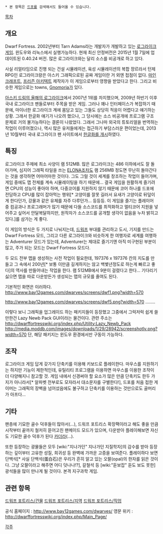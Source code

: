  * 본 항목은 [[드포]]를 검색해서도 들어올 수 있습니다.

[[목차]]

== 개요 ==
Dwarf Fortress. 2002년부터 Tarn Adams라는 개발자가 개발하고 있는 [[로그라이크]] [[게임]]. 윈도우와 리눅스에서 실행가능하다. 현재 최신 안정버전은 2015년 1월 7일에 업데이트된 0.40.24 버전. 많은 로그라이크와는 달리 소스를 비공개로 하고 있다.

사실 리얼타임으로 진행 되는 건설 시뮬레이션, 육성 시뮬레이션의 복합 쟝르라서 턴제 RPG인 로그라이크랑은 아스키 그래픽으로된 공짜 게임이란 거 외엔 접점이 없다. [[마인크래프트]], [[프리즌 아키텍트]] 제작자가 이 게임으로부터 영향을 받았다고 한다. 그리고 비슷한 게임으로는 towns, [[노모리아|Gnomoria]]가 있다.

[http://roguelikedeveloper.blogspot.kr/2007/12/winner-of-ascii-dreams-roguelike-of.html 아스키 드림의 올해의 로그라이크]에서 2007년 1위를 차지했으며, 2009년 하반기 이후 국내 로그라이크 팬들로부터 주목을 받은 게임. 그러나 꽤나 인터페이스가 복잡하기 때문에, 마이너한 로그라이크 계에 몸담고 있는 그들도 상당히 적응이 어렵다고 얘기하는 상황. 그래서 한글화 얘기가 나오려 했으나, 그 당시에는 소스 비공개에 프로그램 구조 문제로 거의 불가능하다는 결론이 나왔었다. 그래서 그나마 외국의 튜토리얼을 번역하는 작업이 이루어졌으나, 역시 많은 유저들에게는 접근하기 부담스러운 편이었는데, 2013년 10월부터 국내 로그라이크 팬 사이트에서 [http://nethack.byus.net/gnu4/bbs/board.php?bo_table=df_ko 한글화를 개시]하였다.


== 특징 ==
로그라이크 주제에 최소 사양이 램 512MB. 많은 로그라이크는 486 이하에서도 잘 돌아가며, 심지어 그래픽 타일을 쓰는 [[ELONA]]조차도 램 256MB 정도면 무난히 돌아간다는 것을 생각하면 어마어마한 것이다. 그도 그럴 것이 세계를 창조하는 작업이 들어가며, 게임 중에도 맵 전체를 계속 시뮬레이팅을 하기 때문에... 결국 게임을 원활하게 즐기려면 CPU의 성능이 좋아야 하며, 다중코어를 지원하지 않기 때문에 코어 하나를 드포에 전담하고 CPU를 많이 잡아먹는 행위[* 고양이를 잘못 길러서 요새가 고양이로 뒤덮이게 한다던가, 강물과 같은 유체를 자주 다루던가... 등등등. 이 게임을 즐기는 플레이어 중 컴공과나 프로그래머가 많기 때문에 다들 소스코드를 최적화하고 멀티코어 지원을 넣어주고 싶어서 안달복달하지만, 원작자가 소스코드를 공개할 생각이 없음을 누차 밝히고 있다.]를 삼가는 게 좋다.

이 게임의 방식은 두 가지로 나눠지는데, [[드워프]] 부대를 관리하고 도시, 기지를 만드는 Dwarf Fortress 모드, 그리고 다른 로그라이크와 비슷하게 한 여행자로 세계를 여행하는 Adventurer 모드가 있는데, Adventurer는 제대로 즐기기엔 아직 미구현된 부분이 많고, 주가 되는 모드는 Dwarf Fortress 모드다.

두 모드 전부 맵을 생성하는 사전 작업이 필요한데, 197376 x 197376 칸의 지도를 만들고 그 속에서 200년[* 보통 이만큼 길게하지는 않고 백볓년정도로 하는게 빠르고 좋다]의 역사를 만들어내는 작업을 한다. 램 512MB에서 9분이 걸렸다고 한다... 기다리기 싫으면 맵을 따로 다운받든가 생성되는 맵의 규모를 줄여도 된다.

기본적인 화면은 이러하다.
http://www.bay12games.com/dwarves/screens/dwf1.png?width=570

http://www.bay12games.com/dwarves/screens/dwf5.png?width=570
........ 

이렇다 보니 그래픽을 업그레이드 하는 패키지들이 등장했고 그중에서 그럭저럭 쉽게 쓸만한건 Lazy Newb Pack GUI이라는 물건이다. 관련 주소는 http://dwarffortresswiki.org/index.php/Utility:Lazy_Newb_Pack
http://media.moddb.com/images/downloads/1/29/28942/screenshotlv.png?width=570
단, 해당 패키지는 윈도우 환경에서만 구동이 가능하다.

== 조작 ==
로그라이크 게임 답게 갖가지 단축키를 이용해 키보드로 플레이한다. 마우스를 지원하기는 하지만 기능이 제한적인데, 유틸리티 프로그램을 이용하면 마우스를 이용한 조작이 더 다양해지니 참고할 것. 게임 내에서 신경써야 할 요소가 많은 만큼 단축키도 한두 가지가 아니라서[* 알파벳 전부로도 모자라서 대소문자를 구별한다!], 드포를 처음 접한 게이머는 그래픽의 장벽을 넘어섰음에도 불구하고 단축키를 이용하는 것만으로도 골머리가 아프다...

== 기타 ==
팬층에 기묘한 골수 덕후들이 많아서(...), 드워프 포트리스 확장팩이라고 해도 좋을 만큼 시작부터 끝까지 철저히 뜯어고친 팬메이드 모드가 있으며, 다운받아 플레이해보면 자신도 기묘한 골수 덕후가 된다 [[카더라]](...).

또한 등장하는 광물들은 모두 [wiki:"지나가던" 지나가던 지질학자]의 감수를 받아 등장하는 깊이부터 고유한 성질, 희귀성 등 완벽에 가까운 고증을 보여준다. 플레이하다 보면 단백석[* 사실 단백석(蛋白石)은 우리가 흔히 알고 있는 오팔(opal)의 한자를 읽은 것이다. 그냥 오팔이라고 해주면 어디 덧나나!?], 갈철석 등 [wiki:"듣보잡" 듣도 보도 못한] 광석들을 많이 만나게 될 것이다. 본격 지구과학 게임.

== 관련 항목 ==

[[드워프 포트리스/건물]]
[[드워프 포트리스/지역]]
[[드워프 포트리스/직업]]

공식 홈페이지 : http://www.bay12games.com/dwarves/
영문 위키 : http://dwarffortresswiki.org/index.php/Main_Page/


[[각주]]
